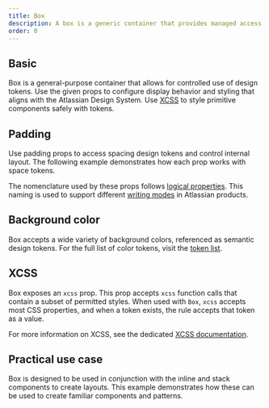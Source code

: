 ```yaml
---
title: Box
description: A box is a generic container that provides managed access to design tokens.
order: 0
---
```




<CodeDocsHeader
  name="@atlaskit/primitives"
  repository="https://bitbucket.org/atlassian/atlassian-frontend-mirror"
  directoryName="primitives"
/>

## Basic

Box is a general-purpose container that allows for controlled use of design tokens. Use the given props to configure display behavior and styling that aligns with the Atlassian Design System.
Use [XCSS](/components/primitives/xcss/usage) to style primitive components safely with tokens.

<Example Component={BoxBasic} packageName="@atlaskit/primitives/box" />

## Padding

Use padding props to access spacing design tokens and control internal layout. The following example demonstrates how each prop works with space tokens.

<Example Component={BoxPadding} packageName="@atlaskit/primitives/box" />

The nomenclature used by these props follows [logical properties](https://developer.mozilla.org/en-US/docs/Web/CSS/CSS_Logical_Properties). This naming is used to support different [writing modes](https://developer.mozilla.org/en-US/docs/Web/CSS/writing-mode) in Atlassian products.

## Background color

Box accepts a wide variety of background colors, referenced as semantic design tokens. For the full list of color tokens, visit the [token list](/components/tokens/all-tokens).

<Example
  Component={BoxBackgroundColor}
  packageName="@atlaskit/primitives/box"
/>

## XCSS

Box exposes an `xcss` prop. This prop accepts `xcss` function calls that contain a subset of permitted styles. When used with `Box`, `xcss` accepts most CSS properties, and when a token exists, the rule accepts that token as a value.

For more information on XCSS, see the dedicated [XCSS documentation](/components/primitives/xcss).

<Example Component={BoxXcss} packageName="@atlaskit/primitives/box" />

## Practical use case

Box is designed to be used in conjunction with the inline and stack components to create layouts. This example demonstrates how these can be used to create familiar components and patterns.

<Example
  Component={BoxPracticalUseCase}
  packageName="@atlaskit/primitives/box"
/>
